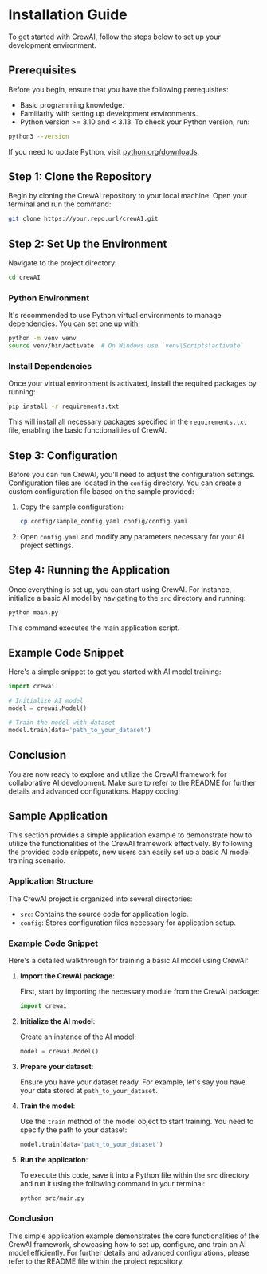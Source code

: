 # Installation Guide

To get started with CrewAI, follow the steps below to set up your development environment.

## Prerequisites

Before you begin, ensure that you have the following prerequisites:

- Basic programming knowledge.
- Familiarity with setting up development environments.
- Python version >= 3.10 and < 3.13. To check your Python version, run:

```bash
python3 --version
```

If you need to update Python, visit [python.org/downloads](https://python.org/downloads).

## Step 1: Clone the Repository

Begin by cloning the CrewAI repository to your local machine. Open your terminal and run the command:

```bash
git clone https://your.repo.url/crewAI.git
```

## Step 2: Set Up the Environment

Navigate to the project directory:

```bash
cd crewAI
```

### Python Environment

It's recommended to use Python virtual environments to manage dependencies. You can set one up with:

```bash
python -m venv venv
source venv/bin/activate  # On Windows use `venv\Scripts\activate`
```

### Install Dependencies

Once your virtual environment is activated, install the required packages by running:

```bash
pip install -r requirements.txt
```

This will install all necessary packages specified in the `requirements.txt` file, enabling the basic functionalities of CrewAI.

## Step 3: Configuration

Before you can run CrewAI, you'll need to adjust the configuration settings. Configuration files are located in the `config` directory. You can create a custom configuration file based on the sample provided:

1. Copy the sample configuration:
    ```bash
    cp config/sample_config.yaml config/config.yaml
    ```

2. Open `config.yaml` and modify any parameters necessary for your AI project settings.

## Step 4: Running the Application

Once everything is set up, you can start using CrewAI. For instance, initialize a basic AI model by navigating to the `src` directory and running:

```bash
python main.py
```

This command executes the main application script.

## Example Code Snippet

Here's a simple snippet to get you started with AI model training:

```python
import crewai

# Initialize AI model
model = crewai.Model()

# Train the model with dataset
model.train(data='path_to_your_dataset')
```

## Conclusion

You are now ready to explore and utilize the CrewAI framework for collaborative AI development. Make sure to refer to the README for further details and advanced configurations. Happy coding!
## Sample Application

This section provides a simple application example to demonstrate how to utilize the functionalities of the CrewAI framework effectively. By following the provided code snippets, new users can easily set up a basic AI model training scenario.

### Application Structure

The CrewAI project is organized into several directories:
- `src`: Contains the source code for application logic.
- `config`: Stores configuration files necessary for application setup.

### Example Code Snippet

Here's a detailed walkthrough for training a basic AI model using CrewAI:

1. **Import the CrewAI package**:

   First, start by importing the necessary module from the CrewAI package:

   ```python
   import crewai
   ```

2. **Initialize the AI model**:

   Create an instance of the AI model:

   ```python
   model = crewai.Model()
   ```

3. **Prepare your dataset**:

   Ensure you have your dataset ready. For example, let's say you have your data stored at `path_to_your_dataset`.

4. **Train the model**:

   Use the `train` method of the model object to start training. You need to specify the path to your dataset:

   ```python
   model.train(data='path_to_your_dataset')
   ```

5. **Run the application**:

   To execute this code, save it into a Python file within the `src` directory and run it using the following command in your terminal:

   ```bash
   python src/main.py
   ```

### Conclusion

This simple application example demonstrates the core functionalities of the CrewAI framework, showcasing how to set up, configure, and train an AI model efficiently. For further details and advanced configurations, please refer to the README file within the project repository.